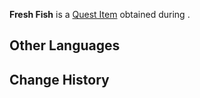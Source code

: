 {{Item Infobox
|id           = 100846
|title        = Fresh Fish
|image        = Item Fish.png
|type         = Quest Items
|description  = Fresh [[fish]]. What will [[Diona]] use it for, you wonder...
|source1      = [[Special Cocktailing Condiments]]
|quest        = Special Cocktailing Condiments
|related_type = Variant
|related_item = Fish
}}
'''Fresh Fish''' is a [[Quest Item]] obtained during {{Quest|Special Cocktailing Condiments}}.

==Other Languages==
{{Other Languages
|default_hidden = 1
|en      = Fresh Fish
|zhs     = 新鲜的鱼肉
|zhs_rm  = Xīnxiān de Yúròu
|zht     = 新鮮的魚肉
|zht_rm  = Xīnxiān de Yúròu
|ja      = 新鮮な魚肉
|ja_rm   = Shinsen-na Gyoniku
|ko      = 신선한 생선 살코기
|es      = Pescado fresco
|fr      = Poisson frais
|ru      = Свежая рыба
|th      = เนื้อปลาสด ๆ
|th_rm   = 
|vi      = Thịt Cá Tươi Ngon
|de      = Frischer Fisch
|id      = Ikan Segar
|pt      = Peixe Fresco
|tr      = Taze Balık
|it      = Pesce fresco
}}

==Change History==
{{Change History|1.5}}